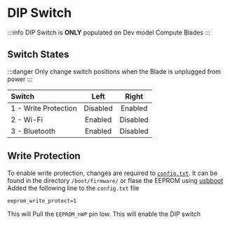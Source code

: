 # DIP Switch

:::info
    DIP Switch is **ONLY** populated on Dev model Compute Blades
:::

## Switch States

:::danger
    Only change switch positions when the Blade is unplugged from power
:::

|         Switch       |   Left   |   Right  |
| :------------------- | :------: | :------: |
| 1 - Write Protection | Disabled | Enabled  |
| 2 - Wi-Fi            | Enabled  | Disabled |
| 3 - Bluetooth        | Enabled  | Disabled |

## Write Protection

To enable write protection, changes are required to [`config.txt`](https://www.raspberrypi.com/documentation/computers/config_txt.html#eeprom_write_protect).
It can be found in the directory `/boot/firmware/` or flase the EEPROM using [usbboot](/blade/advanced-guides/usbboot)
Added the following line to the `config.txt` file
```txt
eeprom_write_protect=1
```

This will Pull the `EEPROM_nWP` pin low. This will enable the DIP switch 